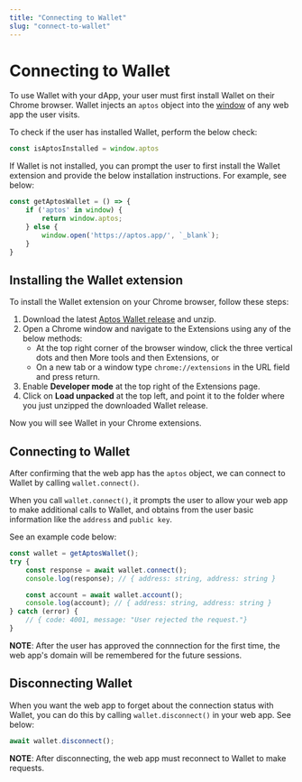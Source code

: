 ```yaml
---
title: "Connecting to Wallet"
slug: "connect-to-wallet"
---
```


# Connecting to Wallet

To use Wallet with your dApp, your user must first install Wallet on their Chrome browser. Wallet injects an `aptos` object into the [window](https://developer.mozilla.org/en-US/docs/Web/API/Window) of any web app the user visits. 

To check if the user has installed Wallet, perform the below check:

```typescript
const isAptosInstalled = window.aptos
```

If Wallet is not installed, you can prompt the user to first install the Wallet extension and provide the below installation instructions. For example, see below:

```typescript
const getAptosWallet = () => {
    if ('aptos' in window) {
        return window.aptos;
    } else {
        window.open('https://aptos.app/', `_blank`);
    }
}
```

## Installing the Wallet extension 

To install the Wallet extension on your Chrome browser, follow these steps:

1. Download the latest [Aptos Wallet release](https://github.com/aptos-labs/aptos-core/releases?q=wallet&expanded=true) and unzip.
2. Open a Chrome window and navigate to the Extensions using any of the below methods:
    - At the top right corner of the browser window, click the three vertical dots and then More tools and then Extensions, or
    - On a new tab or a window type `chrome://extensions` in the URL field and press return.
3. Enable **Developer mode** at the top right of the Extensions page.
4. Click on **Load unpacked** at the top left, and point it to the folder where you just unzipped the downloaded Wallet release.

Now you will see Wallet in your Chrome extensions.

## Connecting to Wallet

After confirming that the web app has the `aptos` object, we can connect to Wallet by calling `wallet.connect()`. 

When you call `wallet.connect()`, it prompts the user to allow your web app to make additional calls to Wallet, and obtains from the user basic information like the `address` and `public key`. 

See an example code below:

```typescript
const wallet = getAptosWallet();
try {
    const response = await wallet.connect();
    console.log(response); // { address: string, address: string }

    const account = await wallet.account();
    console.log(account); // { address: string, address: string }
} catch (error) {
    // { code: 4001, message: "User rejected the request."}
}
```

**NOTE**: After the user has approved the connnection for the first time, the web app's domain will be remembered for the future sessions. 

## Disconnecting Wallet

When you want the web app to forget about the connection status with Wallet, you can do this by calling `wallet.disconnect()` in your web app. See below:

```typescript
await wallet.disconnect();
```

**NOTE**: After disconnecting, the web app must reconnect to Wallet to make requests. 
